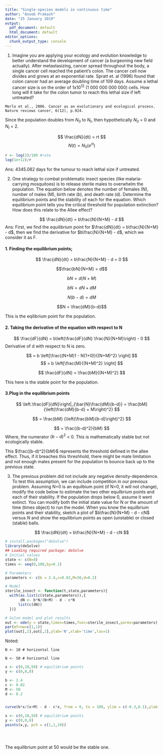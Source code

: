 ```yaml
---
title: "Single-species models in continuous time"
author: "Anoob Prakash"
date: "25 January 2019"
output:
  pdf_document: default
  html_document: default
editor_options:
  chunk_output_type: console
---
```

1. Imagine you are applying your ecology and evolution knowledge to better understand the development of cancer (a burgeoning new field actually). After metastasizing, cancer spread throughout the body, a single cancer cell reached the patient’s colon. The cancer cell now divides and grows at an exponential rate. Spratt et. al (1996) found that colon cancer had an average doubling time of 109 days. Assume a lethal cancer size is on the order of 
1x10^12^ (1 000 000 000 000) cells. How long will it take for the colon tumor to reach this lethal size if left untreated?

`Merlo et al., 2006. Cancer as an evolutionary and ecological process. Nature reviews cancer, 6(12), p.924.`

Since the population doubles from $N_{0}$ to $N_{t}$, then hypothetically $N_{0}$ = 0 and $N_{t}$ = 2.

$$
\frac{dN}{dt} = rt
$$
$$
N(t) = N_{0}(e^{rt})
$$

```r
r <- log(2)/109 #rate
log(1e+12)/r
```

Ans: 4345.082 days for the tumour to reach lethal size if untreated.

2. One strategy to combat problematic insect species (like malaria-carrying mosquitoes) is to release sterile males to overwhelm the population. The equation below denotes the number of females (N), number of males (M), birth rate (b), and death rate (d). Determine the equilibrium points and the stability of each for the equation. Which equilibrium point tells you the critical threshold for population extinction? How does this relate to the Allee effect?

$$
\frac{dN}{dt} = b\frac{N}{N+M} - d
$$
Ans:
First, we find the equilibrium point for $\frac{dN}{dt} = b\frac{N}{N+M} - d$, then we find the derivative for $b\frac{N}{N+M} - d$, which we consider it as F.

#### 1. Finding the equilibrium points;

$$
\frac{dN}{dt} = b\frac{N}{N+M} - d = 0
$$

$$\frac{bN}{N+M} = d$$

$$bN = d(N+M)$$

$$bN = dN + dM$$

$$N(b-d) = dM$$

$$N = \frac{dM}{b-d}$$

This is the eqilibrium point for the population.

#### 2. Taking the derivative of the equation with respect to N


$$
\frac{dF}{dN} = b\left(\frac{dF}{dN} \frac{N}{N+M}\right) - 0 
$$
Derivative of d with respect to N is zero.

$$
 = b \left[\frac{(N+M)1 - N(1+0)}{(N+M)^2} \right]
$$
$$
= b \left[\frac{M}{(N+M)^2} \right]
$$

$$
\frac{dF}{dN} = \frac{bM}{(N+M)^2}
$$

This here is the stable point for the population. 


#### 3.Plug in the equilibrium points

$$
\left.\frac{dF}{dN}\right|_{\bar{N}\frac{dM}{b-d}} = \frac{bM}{\left(\frac{dM}{b-d} + M\right)^2}  
$$


$$
= \frac{bM} {\left(\frac{bM}{b-d}\right)^2}
$$

$$
= \frac{(b-d)^2}{bM}  
$$
Where, the numerator $(b-d)^2$ < 0. This is mathematically stable but not ecologically stable.

This $\frac{(b-d)^2}{bM}$ represents the threshold defined in the allee effect. Thus, if it breaches this threshhold, there might be mate limitation and not enough males present for the population to bounce back up to the previous state.


3. The previous problem did not include any negative density-dependence. To test this assumption, we can include competition in our previous problem. Assuming N=0 is an equilbium point (if N=0, it will not change), modify the code below to estimate the two other equilbrium points and each of their stability. If the population drops below 0, assume it went extinct. You can modify both the initial state value for N or the amount of time (times object) to run the model. When you know the equilbrium points and their stability, sketch a plot of $b\frac{N}{N+M} - d - cN$ versus $N$ and show the equilibrium points as open (unstable) or closed (stable) balls.


$$
\frac{dN}{dt} = b\frac{N}{N+M} - d - cN
$$

```r
# install.packages("deSolve")
library(deSolve)
## Loading required package: deSolve
# Initial values
state <- c(N=8)
times <- seq(0,100,by=0.1)

# Parameters
parameters <- c(b = 2.4,c=0.02,M=50,d=0.2)

# Model
sterile_insect <- function(t,state,parameters){
  with(as.list(c(state,parameters)),{
       dN <- b*N/(N+M) - d - c*N
      list(c(dN))   
  })}

# Solve model and plot results
out <- ode(y = state,times=times,func=sterile_insect,parms=parameters) # ode=ordinary differential eqns.
par(mfrow=c(1,1))
plot(out[,1],out[,2],ylab='N',xlab='time',las=1)
```

Noted:

    N <- 10 # horizontal line
    
    N <- 50 # horizontal line

```r
x <- c(0,10,50) # equilibrium points
y <- c(0,0,0)

b <- 2.4
c <- 0.02
M <- 50
d <- 0.2


curve(b*x/(x+M) - d - c*x, from = 0, to = 100, ylim = c(-0.3,0.1),ylab = "dN/dt", xlab = "N") # N is turned into x, due to some problem with the curve()

x <- c(0,10,50) # equilibrium points
y <- c(0,0,0)
points(x,y, pch = c(1,1,19))





```

The equilibrium point at 50 would be the stable one.